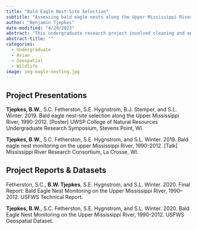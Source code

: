 ```yaml
---
title: "Bald Eagle Nest-Site Selection"
subtitle: "Assessing bald eagle nests along the Upper Mississippi River, 1990-2012."
author: "Benjamin Tjepkes"
date-modified: "4/29/2023"
abstract: "This undergraduate research project involved cleaning and analyzing bald eagle nesting records from the U.S. Fish and Wildlife Service with the goal of determining how individuals of the Upper Mississippi River bald eagle population are selecting nest sites. We used a mixed-effects resource selection function under a use-availability design to understand the environmental features important to bald eagles when selecting nest sites."
abstract-title: ""
categories:
  - Undergraduate
  - Avian
  - Geospatial
  - Wildlife
image: img-eagle-nesting.jpg
---
```



## Project Presentations

**Tjepkes, B.W.**, S.C. Fetherston, S.E. Hygnstrom, B.J. Stemper, and S.L. Winter. 2019. Bald eagle nest-site selection along the Upper Mississippi River, 1990-2012. [Poster]  UWSP College of Natural Resources Undergraduate Research Symposium, Stevens Point, WI.

**Tjepkes, B.W.**, S.C. Fetherston, S.E. Hygnstrom, and S.L. Winter. 2019. Bald eagle nest monitoring on the upper Mississippi River, 1990-2012. [Talk] Mississippi River Research Consortium, La Crosse, WI.


## Project Reports & Datasets

Fetherston, S.C., **B.W. Tjepkes**, S.E. Hygnstrom, and S.L. Winter. 2020. Final Report: Bald Eagle Nest Monitoring on the Upper Mississippi River, 1990–2012. USFWS Technical Report.

**Tjepkes, B.W.**, S.C. Fetherston, S.E. Hygnstrom, and S.L. Winter. 2020. Bald Eagle Nest Monitoring on the Upper Mississippi River, 1990-2012. USFWS Geospatial Dataset.